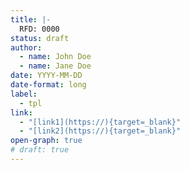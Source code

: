 ```yaml
---
title: |-
  RFD: 0000
status: draft
author:
  - name: John Doe
  - name: Jane Doe
date: YYYY-MM-DD
date-format: long
label:
  - tpl
link:
  - "[link1](https://){target=_blank}"
  - "[link2](https://){target=_blank}"
open-graph: true
# draft: true
---
```


